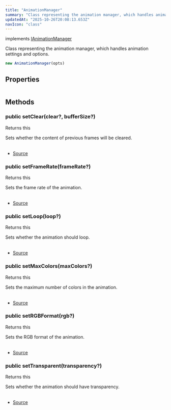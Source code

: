 ```yaml
---
title: "AnimationManager"
summary: "Class representing the animation manager, which handles animation settings and options."
updatedAt: "2025-10-26T20:08:13.653Z"
navIcon: "class"
---
```



implements [IAnimationManager](/LazyCanvas/interfaces/IAnimationManager)

Class representing the animation manager, which handles animation settings and options.



```typescript
new AnimationManager(opts)
```
<Table data={{ headers: [{"content":"Parameter","key":"parameter","sortable":true},{"content":"Type","key":"type","sortable":true},{"content":"Optional","key":"optional","sortable":true},{"content":"Description","key":"description"}], rows: [["opts","\\{\n  debug: boolean,\n  settings: \\{\n  options: IAnimationOptions\n}\n}","Yes","Optional settings for the animation manager."]] }} />


## Properties
<Table data={{ headers: [{"content":"Name","key":"name","sortable":true},{"content":"Access Modifier","key":"access","sortable":true},{"content":"Type","key":"type","sortable":true},{"content":"Description","key":"desc"}], rows: [["debug","public ","[any](https://developer.mozilla.org/en-US/docs/Web/JavaScript/Reference/Global_Objects/Object)","Whether debugging is enabled."],["options","public ","[any](https://developer.mozilla.org/en-US/docs/Web/JavaScript/Reference/Global_Objects/Object)","The options for the animation manager."]] }} />

## Methods

### public setClear(clear?, bufferSize?)
Returns this

Sets whether the content of previous frames will be cleared.



<Table data={{ headers: [{"content":"Parameter","key":"parameter","sortable":true},{"content":"Type","key":"type","sortable":true},{"content":"Optional","key":"optional","sortable":true},{"content":"Description","key":"description"}], rows: [["clear","[boolean](https://developer.mozilla.org/en-US/docs/Web/JavaScript/Reference/Global_Objects/Boolean)","Yes","Whether to clear the content of previous frames (default is true)."],["bufferSize","[number](https://developer.mozilla.org/en-US/docs/Web/JavaScript/Reference/Global_Objects/Number)","Yes","The size of the frame buffer (default is 0)."]] }} />



- [Source](https://github.com/NMMTY/LazyCanvas/blob/ba3e53b2fefc78794f94d50b21443818f2774649/packages/lazycanvas/src/structures/managers/AnimationManager.ts#L162)

### public setFrameRate(frameRate?)
Returns this

Sets the frame rate of the animation.



<Table data={{ headers: [{"content":"Parameter","key":"parameter","sortable":true},{"content":"Type","key":"type","sortable":true},{"content":"Optional","key":"optional","sortable":true},{"content":"Description","key":"description"}], rows: [["frameRate","[number](https://developer.mozilla.org/en-US/docs/Web/JavaScript/Reference/Global_Objects/Number)","Yes","The frame rate of the animation (default is 30)."]] }} />



- [Source](https://github.com/NMMTY/LazyCanvas/blob/ba3e53b2fefc78794f94d50b21443818f2774649/packages/lazycanvas/src/structures/managers/AnimationManager.ts#L111)

### public setLoop(loop?)
Returns this

Sets whether the animation should loop.



<Table data={{ headers: [{"content":"Parameter","key":"parameter","sortable":true},{"content":"Type","key":"type","sortable":true},{"content":"Optional","key":"optional","sortable":true},{"content":"Description","key":"description"}], rows: [["loop","[boolean](https://developer.mozilla.org/en-US/docs/Web/JavaScript/Reference/Global_Objects/Boolean)","Yes","Whether the animation should loop (default is true)."]] }} />



- [Source](https://github.com/NMMTY/LazyCanvas/blob/ba3e53b2fefc78794f94d50b21443818f2774649/packages/lazycanvas/src/structures/managers/AnimationManager.ts#L121)

### public setMaxColors(maxColors?)
Returns this

Sets the maximum number of colors in the animation.



<Table data={{ headers: [{"content":"Parameter","key":"parameter","sortable":true},{"content":"Type","key":"type","sortable":true},{"content":"Optional","key":"optional","sortable":true},{"content":"Description","key":"description"}], rows: [["maxColors","[number](https://developer.mozilla.org/en-US/docs/Web/JavaScript/Reference/Global_Objects/Number)","Yes","The maximum number of colors (default is 256)."]] }} />



- [Source](https://github.com/NMMTY/LazyCanvas/blob/ba3e53b2fefc78794f94d50b21443818f2774649/packages/lazycanvas/src/structures/managers/AnimationManager.ts#L151)

### public setRGBFormat(rgb?)
Returns this

Sets the RGB format of the animation.



<Table data={{ headers: [{"content":"Parameter","key":"parameter","sortable":true},{"content":"Type","key":"type","sortable":true},{"content":"Optional","key":"optional","sortable":true},{"content":"Description","key":"description"}], rows: [["rgb","[AnyColorSpace](/LazyCanvas/types/AnyColorSpace)","Yes","The RGB format of the animation (default is RGB565)."]] }} />



- [Source](https://github.com/NMMTY/LazyCanvas/blob/ba3e53b2fefc78794f94d50b21443818f2774649/packages/lazycanvas/src/structures/managers/AnimationManager.ts#L141)

### public setTransparent(transparency?)
Returns this

Sets whether the animation should have transparency.



<Table data={{ headers: [{"content":"Parameter","key":"parameter","sortable":true},{"content":"Type","key":"type","sortable":true},{"content":"Optional","key":"optional","sortable":true},{"content":"Description","key":"description"}], rows: [["transparency","[boolean](https://developer.mozilla.org/en-US/docs/Web/JavaScript/Reference/Global_Objects/Boolean)","Yes","Whether the animation should have transparency (default is true)."]] }} />



- [Source](https://github.com/NMMTY/LazyCanvas/blob/ba3e53b2fefc78794f94d50b21443818f2774649/packages/lazycanvas/src/structures/managers/AnimationManager.ts#L131)